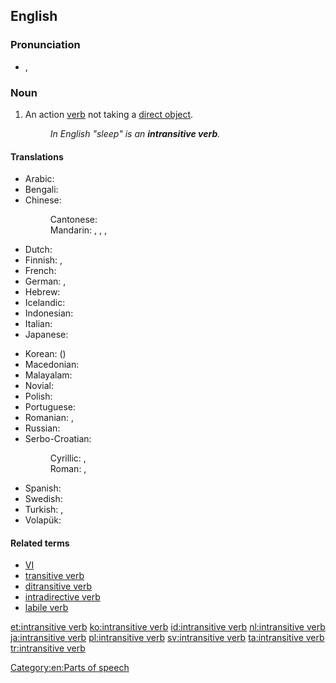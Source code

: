 ==English==
{{wikipedia}}

===Pronunciation===
* {{IPA|/ɪnˌtrænsətɪv ˈvɜːb/|/ɪnˌtrænzətɪv ˈvɜːb/}}, {{X-SAMPA|/In%tr{ns@tIv "v3:b/|/In%tr{nz@tIv "v3:b/}}

===Noun===
{{en-noun|head=[[intransitive]] [[verb]]}}

# {{grammar}} An action [[verb]] not taking a [[direct object]].
#: ''In English "sleep" is an '''intransitive verb'''.''

====Translations====
{{trans-top|action verb not taking a direct object}}
* Arabic: {{t-|ar|فعل لازم|m|tr=fiʿl lāzim}}
* Bengali: {{t-|bn|অকর্মক ক্রিয়া|tr=ôkôrmôk kriya|sc=Beng}}
* Chinese:
*: Cantonese: {{tø|yue|不及物動詞|tr=bat1 kap6 mat6 dung6 ci4|sc=Hani}}
*: Mandarin: {{t|cmn|不及物動詞|sc=Hani}},  {{t|cmn|不及物动词|tr=bùjíwù dòngcí|sc=Hani}}, {{t-|cmn|自動詞|sc=Hani}},  {{t|cmn|自动词|tr=zìdòngcí|sc=Hani}}
* Dutch: {{t+|nl|onovergankelijk werkwoord|n}}
* Finnish: {{t-|fi|intransitiivinen verbi}}, {{t+|fi|intransitiiviverbi}}
* French: {{t+|fr|verbe intransitif|m}}
* German: {{t-|de|Intransitiv|m}}, {{t+|de|intransitives Verb|n}}
* Hebrew: {{t+|he|פועל עומד|m}}
* Icelandic: {{t-|is|áhrifslaus sögn|f}}
* Indonesian: {{t-|id|kata kerja intransitif}}
* Italian: {{t-|it|verbo intransitivo|m}}
* Japanese: {{t-|ja|自動詞|tr=じどうし, jidōshi}}
{{trans-mid}}
* Korean: {{t+|ko|자동사|tr=jadongsa|sc=Kore}} ({{t+|ko|自動詞|sc=Kore}})
* Macedonian: {{t-|mk|непреоден глагол|m|tr=nepréoden glágol}}
* Malayalam: {{t-|ml|അകര്‍മ്മകക്രിയ|sc=Mlym}}
* Novial: {{tø|nov|non-transitiv verbe}}
* Polish: {{t+|pl|czasownik nieprzechodni|m}}
* Portuguese: {{t-|pt|predicação verbal}}
* Romanian: {{t-|ro|intranzitiv|m}}, {{t-|ro|verb intranzitiv|n}}
* Russian: {{t-|ru|непереходный глагол|m|tr=neperexódnyj glagól}}
* Serbo-Croatian:
*: Cyrillic: {{t-|sh|непрелазни глагол|m}}, {{t-|sh|непријелазни глагол|m}}
*: Roman: {{t-|sh|neprelazni glagol|m}}, {{t-|sh|neprijelazni glagol|m}}
* Spanish: {{t+|es|verbo intransitivo|m}}
* Swedish: {{t-|sv|intransitivt verb}}
* Turkish: {{t-|tr|geçişsiz fiil}}, {{t-|tr|geçişsiz eylem}}
* Volapük: {{t-|vo|värb neloveädik}}
{{trans-bottom}}

====Related terms====
* [[VI#English|VI]]
* [[transitive verb]]
* [[ditransitive verb]]
* [[intradirective verb]]
* [[labile verb]]

[[Category:en:Parts of speech]]

[[et:intransitive verb]]
[[ko:intransitive verb]]
[[id:intransitive verb]]
[[nl:intransitive verb]]
[[ja:intransitive verb]]
[[pl:intransitive verb]]
[[sv:intransitive verb]]
[[ta:intransitive verb]]
[[tr:intransitive verb]]
